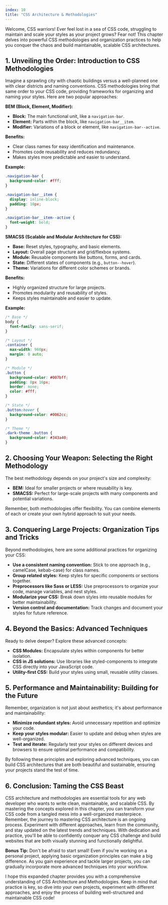 ```yaml
---
index: 10
title: "CSS Architecture & Methodologies"
---
```


Welcome, CSS warriors! Ever feel lost in a sea of CSS code, struggling to maintain and scale your styles as your project grows? Fear not! This chapter delves into powerful CSS methodologies and organization practices to help you conquer the chaos and build maintainable, scalable CSS architectures.

## 1. Unveiling the Order: Introduction to CSS Methodologies

Imagine a sprawling city with chaotic buildings versus a well-planned one with clear districts and naming conventions. CSS methodologies bring that same order to your CSS code, providing frameworks for organizing and naming your styles. Here are two popular approaches:

**BEM (Block, Element, Modifier):**

- **Block:** The main functional unit, like a `navigation-bar`.
- **Element:** Parts within the block, like `navigation-bar__item`.
- **Modifier:** Variations of a block or element, like `navigation-bar--active`.

**Benefits:**

- Clear class names for easy identification and maintenance.
- Promotes code reusability and reduces redundancy.
- Makes styles more predictable and easier to understand.

**Example:**

```css
.navigation-bar {
  background-color: #fff;
}

.navigation-bar__item {
  display: inline-block;
  padding: 10px;
}

.navigation-bar__item--active {
  font-weight: bold;
}
```

**SMACSS (Scalable and Modular Architecture for CSS):**

- **Base:** Reset styles, typography, and basic elements.
- **Layout:** Overall page structure and grid/flexbox systems.
- **Module:** Reusable components like buttons, forms, and cards.
- **State:** Different states of components (e.g., `button--hover`).
- **Theme:** Variations for different color schemes or brands.

**Benefits:**

- Highly organized structure for large projects.
- Promotes modularity and reusability of styles.
- Keeps styles maintainable and easier to update.

**Example:**

```css
/* Base */
body {
  font-family: sans-serif;
}

/* Layout */
.container {
  max-width: 960px;
  margin: 0 auto;
}

/* Module */
.button {
  background-color: #007bff;
  padding: 8px 16px;
  border: none;
  color: #fff;
}

/* State */
.button:hover {
  background-color: #0062cc;
}

/* Theme */
.dark-theme .button {
  background-color: #343a40;
}
```

## 2. Choosing Your Weapon: Selecting the Right Methodology

The best methodology depends on your project's size and complexity:

- **BEM:** Ideal for smaller projects or where reusability is key.
- **SMACSS:** Perfect for large-scale projects with many components and potential variations.

Remember, both methodologies offer flexibility. You can combine elements of each or create your own hybrid approach to suit your needs.

## 3. Conquering Large Projects: Organization Tips and Tricks

Beyond methodologies, here are some additional practices for organizing your CSS:

- **Use a consistent naming convention:** Stick to one approach (e.g., camelCase, kebab-case) for class names.
- **Group related styles:** Keep styles for specific components or sections together.
- **Preprocessors like Sass or LESS:** Use preprocessors to organize your code, manage variables, and nest styles.
- **Modularize your CSS:** Break down styles into reusable modules for better maintainability.
- **Version control and documentation:** Track changes and document your styles for future reference.

## 4. Beyond the Basics: Advanced Techniques

Ready to delve deeper? Explore these advanced concepts:

- **CSS Modules:** Encapsulate styles within components for better isolation.
- **CSS in JS solutions:** Use libraries like styled-components to integrate CSS directly into your JavaScript code.
- **Utility-first CSS:** Build your styles using small, reusable utility classes.

## 5. Performance and Maintainability: Building for the Future

Remember, organization is not just about aesthetics; it's about performance and maintainability:

- **Minimize redundant styles:** Avoid unnecessary repetition and optimize your code.
- **Keep your styles modular:** Easier to update and debug when styles are well-organized.
- **Test and iterate:** Regularly test your styles on different devices and browsers to ensure optimal performance and compatibility.

By following these principles and exploring advanced techniques, you can build CSS architectures that are both beautiful and sustainable, ensuring your projects stand the test of time.

## 6. Conclusion: Taming the CSS Beast

CSS architecture and methodologies are essential tools for any web developer who wants to write clean, maintainable, and scalable CSS. By mastering the concepts explored in this chapter, you can transform your CSS code from a tangled mess into a well-organized masterpiece. Remember, the journey to mastering CSS architecture is an ongoing process. Experiment with different approaches, learn from the community, and stay updated on the latest trends and techniques. With dedication and practice, you'll be able to confidently conquer any CSS challenge and build websites that are both visually stunning and functionally delightful.

**Bonus Tip:** Don't be afraid to start small! Even if you're working on a personal project, applying basic organization principles can make a big difference. As you gain experience and tackle larger projects, you can gradually incorporate more advanced techniques into your workflow.

I hope this expanded chapter provides you with a comprehensive understanding of CSS Architecture and Methodologies. Keep in mind that practice is key, so dive into your own projects, experiment with different approaches, and enjoy the process of building well-structured and maintainable CSS code!
